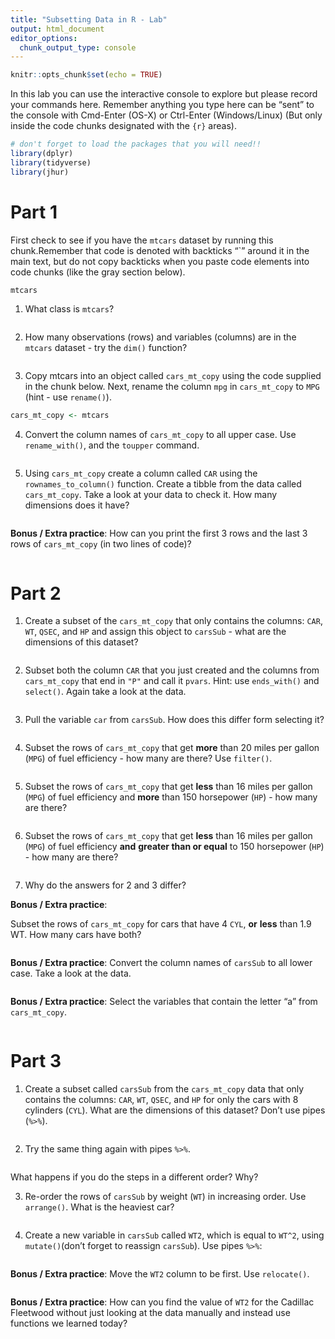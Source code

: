 ```yaml
---
title: "Subsetting Data in R - Lab"
output: html_document
editor_options: 
  chunk_output_type: console
---
```


```r
knitr::opts_chunk$set(echo = TRUE)
```

In this lab you can use the interactive console to explore but please record your commands here.  Remember anything you type here can be "sent" to the console with Cmd-Enter (OS-X) or Ctrl-Enter (Windows/Linux) (But only inside the code chunks designated with the ```{r}``` areas).

```r
# don't forget to load the packages that you will need!!
library(dplyr)
library(tidyverse)
library(jhur)
```

# Part 1

First check to see if you have the `mtcars` dataset by running this chunk.Remember that code is denoted with backticks "`" around it in the main text, but do not copy backticks when you paste code elements into code chunks (like the gray section below). 

```r
mtcars
```


1. What class is `mtcars`?

```r

```

2. How many observations (rows) and variables (columns) are in the `mtcars` dataset - try the `dim()` function?

```r

```

3. Copy mtcars into an object called `cars_mt_copy` using the code supplied in the chunk below. Next, rename the column `mpg` in `cars_mt_copy` to `MPG` (hint - use `rename()`).

```r
cars_mt_copy <- mtcars

```

4. Convert the column names of `cars_mt_copy` to all upper case. Use `rename_with()`, and the `toupper` command.

```r

```


5. Using `cars_mt_copy` create a column called `CAR` using the `rownames_to_column()` function. Create a tibble from the data called `cars_mt_copy`.  Take a look at your data to check it. How many dimensions does it have?

```r

```

**Bonus / Extra practice**: How can you print the first 3 rows and the last 3 rows of `cars_mt_copy` (in two lines of code)?

```r

```


# Part 2

1. Create a subset of the `cars_mt_copy` that only contains the columns: `CAR`, `WT`, `QSEC`, and `HP` and assign this object to `carsSub` - what are the dimensions of this dataset?

```r


```


2. Subset both the column `CAR` that you just created and the columns from `cars_mt_copy` that end in `"P"` and call it `pvars`. Hint: use `ends_with()` and `select()`. Again take a look at the data.

```r

```

3. Pull the variable `car` from `carsSub`. How does this differ form selecting it?

```r

```

4. Subset the rows of `cars_mt_copy` that get **more** than 20 miles per gallon (`MPG`) of fuel efficiency - how many are there? Use `filter()`.

```r

```



5. Subset the rows of `cars_mt_copy` that get **less** than 16 miles per gallon (`MPG`) of fuel efficiency and **more** than 150 horsepower (`HP`) - how many are there?

```r

```


6. Subset the rows of `cars_mt_copy` that get **less** than 16 miles per gallon (`MPG`) of fuel efficiency **and** **greater than or equal** to 150 horsepower (`HP`) - how many are there?

```r

```

7. Why do the answers for 2 and 3 differ?


**Bonus / Extra practice**:

Subset the rows of `cars_mt_copy` for cars that have 4 `CYL`,  **or** **less** than 1.9 WT.
How many cars have both?

```r

```

**Bonus / Extra practice**: Convert the column names of `carsSub` to all lower case. Take a look at the data.

```r

```



**Bonus / Extra practice**: Select the variables that contain the letter "a" from `cars_mt_copy`.

```r

```

# Part 3

1. Create a subset called `carsSub` from the `cars_mt_copy` data that only contains the columns:
`CAR`,	`WT`, `QSEC`, and `HP` for only the cars with 8 cylinders (`CYL`).
	What are the dimensions of this dataset? Don't use pipes (`%>%`).

```r

```

2. Try the same thing again with pipes `%>%`.

```r

```

What happens if you do the steps in a different order? Why?


3. Re-order the rows of `carsSub` by weight (`WT`) in increasing order. Use `arrange()`. What is the heaviest car?

```r

```


4. Create a new variable in `carsSub` called `WT2`, which  is equal to `WT^2`, using `mutate()`(don't forget to reassign `carsSub`). Use pipes `%>%`:

```r

```


**Bonus / Extra practice**: Move the `WT2` column to be first. Use `relocate()`.

```r

```


**Bonus / Extra practice**: How can you find the value of `WT2` for the Cadillac Fleetwood without just looking at the data manually and instead use functions we learned today?

```r


```

